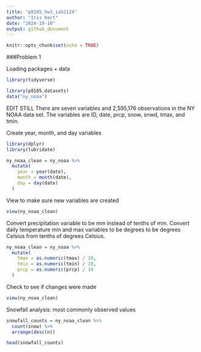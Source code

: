 ```yaml
---
title: "p8105_hw3_iah2124"
author: "Iris Hart"
date: "2024-10-10"
output: github_document
---
```


```r
knitr::opts_chunk$set(echo = TRUE)
```

###Problem 1

Loading packages + data
```r
library(tidyverse)

library(p8105.datasets)
data("ny_noaa")
```
EDIT STILL
There are seven variables and 2,595,176 observations in the NY NOAA data set. The variables are ID, date, prcp, snow, snwd, tmax, and tmin. 

Create year, month, and day variables
```r
library(dplyr)
library(lubridate)

ny_noaa_clean = ny_noaa %>%
  mutate(
    year = year(date),
    month = month(date),
    day = day(date)
  )
```
View to make sure new variables are created
```r
view(ny_noaa_clean)
```

Convert precipitation variable to be mm instead of tenths of mm. Convert daily temperature min and max variables to be degrees to be degrees Celsius from tenths of degrees Celsius. 
```r
ny_noaa_clean = ny_noaa %>%
  mutate(
    tmax = as.numeric(tmax) / 10,   
    tmin = as.numeric(tmin) / 10,    
    prcp = as.numeric(prcp) / 10     
  )
```
Check to see if changes were made
```r
view(ny_noaa_clean)
```

Snowfall analysis: most commonly observed values
```r
snowfall_counts = ny_noaa_clean %>%
  count(snow) %>%
  arrange(desc(n))  

head(snowfall_counts)
```

